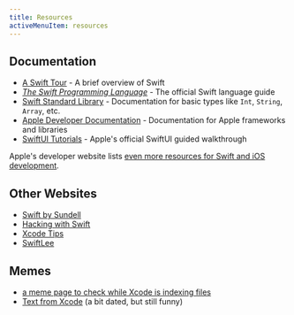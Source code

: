 ```yaml
---
title: Resources
activeMenuItem: resources
---
```


## Documentation

* [A Swift Tour](https://docs.swift.org/swift-book/documentation/the-swift-programming-language/guidedtour/) - A brief overview of Swift
* [*The Swift Programming Language*](https://docs.swift.org/swift-book/documentation/the-swift-programming-language) - The official Swift language guide
* [Swift Standard Library](https://developer.apple.com/documentation/swift/swift-standard-library) - Documentation for basic types like `Int`, `String`, `Array`, etc.
* [Apple Developer Documentation](https://developer.apple.com/documentation/technologies) - Documentation for Apple frameworks and libraries
* [SwiftUI Tutorials](https://developer.apple.com/tutorials/swiftui) - Apple's official SwiftUI guided walkthrough

Apple's developer website lists [even more resources for Swift and iOS development](https://developer.apple.com/swift/resources/).

## Other Websites

* [Swift by Sundell](https://www.swiftbysundell.com)
* [Hacking with Swift](https://www.hackingwithswift.com)
* [Xcode Tips](https://xcode.tips)
* [SwiftLee](https://www.avanderlee.com)

## Memes

* [a meme page to check while Xcode is indexing files](https://twitter.com/ios_memes)
* [Text from Xcode](https://www.textfromxcode.com) (a bit dated, but still funny)